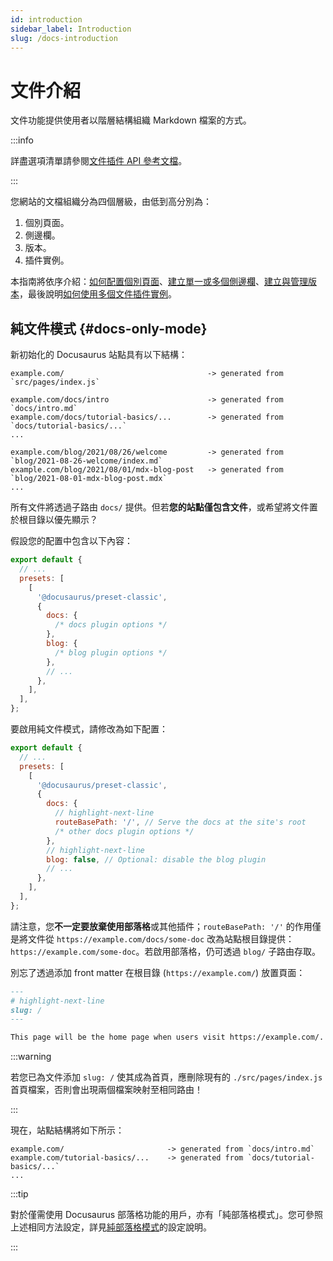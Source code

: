 ```yaml
---
id: introduction
sidebar_label: Introduction
slug: /docs-introduction
---
```


# 文件介紹

文件功能提供使用者以階層結構組織 Markdown 檔案的方式。

:::info

詳盡選項清單請參閱[文件插件 API 參考文檔](./../../api/plugins/plugin-content-docs.mdx)。

:::

您網站的文檔組織分為四個層級，由低到高分別為：

1. 個別頁面。
2. 側邊欄。
3. 版本。
4. 插件實例。

本指南將依序介紹：[如何配置個別頁面](./docs-create-doc.mdx)、[建立單一或多個側邊欄](./sidebar/index.mdx)、[建立與管理版本](./versioning.mdx)，最後說明[如何使用多個文件插件實例](./docs-multi-instance.mdx)。

## 純文件模式 {#docs-only-mode}

新初始化的 Docusaurus 站點具有以下結構：

```
example.com/                                -> generated from `src/pages/index.js`

example.com/docs/intro                      -> generated from `docs/intro.md`
example.com/docs/tutorial-basics/...        -> generated from `docs/tutorial-basics/...`
...

example.com/blog/2021/08/26/welcome         -> generated from `blog/2021-08-26-welcome/index.md`
example.com/blog/2021/08/01/mdx-blog-post   -> generated from `blog/2021-08-01-mdx-blog-post.mdx`
...
```

所有文件將透過子路由 `docs/` 提供。但若**您的站點僅包含文件**，或希望將文件置於根目錄以優先顯示？

假設您的配置中包含以下內容：

```js title="docusaurus.config.js"
export default {
  // ...
  presets: [
    [
      '@docusaurus/preset-classic',
      {
        docs: {
          /* docs plugin options */
        },
        blog: {
          /* blog plugin options */
        },
        // ...
      },
    ],
  ],
};
```

要啟用純文件模式，請修改為如下配置：

```js title="docusaurus.config.js"
export default {
  // ...
  presets: [
    [
      '@docusaurus/preset-classic',
      {
        docs: {
          // highlight-next-line
          routeBasePath: '/', // Serve the docs at the site's root
          /* other docs plugin options */
        },
        // highlight-next-line
        blog: false, // Optional: disable the blog plugin
        // ...
      },
    ],
  ],
};
```

請注意，您**不一定要放棄使用部落格**或其他插件；`routeBasePath: '/'` 的作用僅是將文件從 `https://example.com/docs/some-doc` 改為站點根目錄提供：`https://example.com/some-doc`。若啟用部落格，仍可透過 `blog/` 子路由存取。

別忘了透過添加 front matter 在根目錄 (`https://example.com/`) 放置頁面：

```md title="docs/intro.md"
---
# highlight-next-line
slug: /
---

This page will be the home page when users visit https://example.com/.
```

:::warning

若您已為文件添加 `slug: /` 使其成為首頁，應刪除現有的 `./src/pages/index.js` 首頁檔案，否則會出現兩個檔案映射至相同路由！

:::

現在，站點結構將如下所示：

```
example.com/                       -> generated from `docs/intro.md`
example.com/tutorial-basics/...    -> generated from `docs/tutorial-basics/...`
...
```

:::tip

對於僅需使用 Docusaurus 部落格功能的用戶，亦有「純部落格模式」。您可參照上述相同方法設定，詳見[純部落格模式](../../blog.mdx#blog-only-mode)的設定說明。

:::